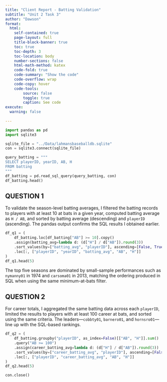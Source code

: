 ---
title: "Client Report - Batting Validation"
subtitle: "Unit 2 Task 3"
author: "Dawson"
format:
  html:
    self-contained: true
    page-layout: full
    title-block-banner: true
    toc: true
    toc-depth: 3
    toc-location: body
    number-sections: false
    html-math-method: katex
    code-fold: true
    code-summary: "Show the code"
    code-overflow: wrap
    code-copy: hover
    code-tools:
        source: false
        toggle: true
        caption: See code
execute: 
  warning: false
    
---

```python
import pandas as pd
import sqlite3

sqlite_file = "../Data/lahmansbaseballdb.sqlite"
con = sqlite3.connect(sqlite_file)
```

```python
query_batting = """
SELECT playerID, yearID, AB, H
FROM batting
"""
df_batting = pd.read_sql_query(query_batting, con)
df_batting.head()
```

## QUESTION 1

To validate the season-level batting averages, I filtered the batting records to players with at least 10 at bats in a given year, computed batting average as `H / AB`, and sorted by batting average (descending) and `playerID` (ascending). The pandas output confirms the SQL results I obtained earlier.

```python
df_q1 = (
    df_batting.loc[df_batting["AB"] >= 10].copy()
    .assign(batting_avg=lambda d: (d["H"] / d["AB"]).round(3))
    .sort_values(by=["batting_avg", "playerID"], ascending=[False, True])
    .loc[:, ["playerID", "yearID", "batting_avg", "AB", "H"]]
)
df_q1.head(5)
```

The top five seasons are dominated by small-sample performances such as `nymanny01` in 1974 and `carsoma01` in 2013, matching the ordering produced in SQL when using the same minimum-at-bats filter.

## QUESTION 2

For career totals, I aggregated the same batting data across each `playerID`, limited the results to players with at least 100 career at bats, and sorted using the same criteria. The leaders—`cobbty01`, `barnero01`, and `hornsro01`—line up with the SQL-based rankings.

```python
df_q2 = (
    df_batting.groupby("playerID", as_index=False)[["AB", "H"]].sum()
    .query("AB >= 100")
    .assign(career_batting_avg=lambda d: (d["H"] / d["AB"]).round(3))
    .sort_values(by=["career_batting_avg", "playerID"], ascending=[False, True])
    .loc[:, ["playerID", "career_batting_avg", "AB", "H"]]
)
df_q2.head(5)
```

```python
con.close()
```


